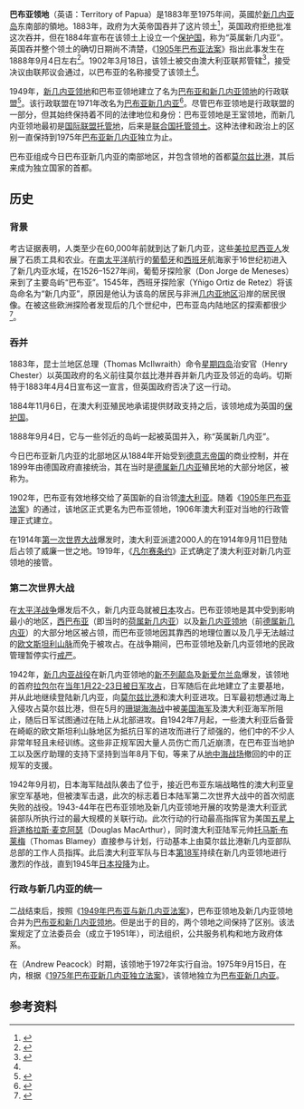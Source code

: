 {{Infobox former country
|conventional_long_name=巴布亚领地
|status=[[昆士兰殖民地|昆士兰殖民地]][[附属地|附属地]] <small>(1883–1884)</small><div>英国[[保护国|保护国]] <small>(1884–1888)</small></div><div>英国[[殖民地|殖民地]] <small>(1888–1902)</small></div><div>澳大利亚[[海外领地|海外领地]] <small>(1902–1975)</small></div>
|empire=[[澳大利亞|澳大利亞]]
|year_end=1975年
|common_name=巴布亚领地
|year_start=1883年
|p1=
|flag_p1=
|s1=巴布亚和新几内亚领地
|flag_s1=Flag of Australia (converted).svg
|image_flag= Flag of the Territory of Papua.svg
|image_coat= Badge of Papua (1906-1942-1945-1949).svg
|flag=巴布亚新几内亚国旗
|symbol=巴布亚新几内亚国徽
|image_map= Territory of Papua.png
|image_map_caption='''绿色''': 巴布亚领地<br>'''浅绿色''': [[昆士兰殖民地|昆士兰殖民地]] (1883年吞并巴布亚)<br>'''深灰色''': 其他[[大英帝国|大英帝国殖民地]]
|capital=[[莫尔斯比港|莫尔斯比港]]
|common_languages={{nowrap
|[[英语|英语]] <small>(官方)</small><br/>[[巴布亚皮钦语|巴布亚皮钦语]]<br/>[[希里莫图语|希里莫图语]] <small>(当地[[通用语|通用语]])</small><br/>[[巴布亚诸语言|巴布亚诸语言]]<br/>[[南岛语系|南岛语系]]}}
|title_leader=[[英国君主政体|君主]]
|leader1= [[维多利亚女王|维多利亚女王]]
|year_leader1=1883-1901
|leader2=[[伊丽莎白二世|伊丽莎白二世]]
|year_leader2=1952-1975
|title_representative = {{link-en|巴布亚新几内亚殖民统治者列表|List of colonial governors of Papua New Guinea|总督}}
|representative1 = {{link-en|彼得·斯克拉奇利|Peter Scratchley}}
|year_representative1=1884-1885
|representative2={{link-en|休伯特·默里|Hubert Murray}}
|year_representative2=1908-1940
|representative3={{link-en|杰克·基思·默里|Jack Keith Murray}}
|year_representative3=1945-1949
|currency=[[澳大利亚元|澳大利亚镑]]
}}
'''巴布亚领地'''（英语：Territory of Papua）是1883年至1975年间，英國於[[新几内亚岛|新几内亚岛]]东南部的領地。1883年，{{link-en|昆士兰殖民地|Colony of Queensland}}政府为大英帝国吞并了这片领土<ref>{{cite book |author1=Kenneth Roberts-Wray |title=Commonwealth and Colonial Law |date=1966 |publisher=F.A. Praeger |page=897}}</ref>，英国政府拒绝批准这次吞并，但在1884年宣布在该领土上设立一个[[保护国|保护国]]，称为“英属新几内亚”。英国吞并整个领土的确切日期尚不清楚，《[[1905年巴布亚法案|1905年巴布亚法案]]》指出此事发生在1888年9月4日左右<ref name=Kenneth>{{cite book |author1=Kenneth Roberts-Wray |title=Commonwealth and Colonial Law |date=1966 |publisher=F.A. Praeger |page=132}}</ref>。1902年3月18日，该领土被交由澳大利亚联邦管辖<ref>{{cite book |author1=Kenneth Roberts-Wray |title=Commonwealth and Colonial Law |date=1966 |publisher=F.A. Praeger |page=132 |quote="On March 18, 1902 Letters Patent [S.R.O & S.I. Rev. II, 1096] made for the purposes of section 122 of the Australian Constitution, placed the territory under the Commonwealth of Australia"}}</ref>，接受决议由联邦议会通过，以巴布亚的名称接受了该领土<ref name=Kenneth/>。

1949年，[[新几内亚领地|新几内亚领地]]和巴布亚领地建立了名为[[巴布亚和新几内亚领地|巴布亚和新几内亚领地]]的行政联盟<ref>{{cite web |title=Papua and New Guinea. No. 9 of 1949 |url=http://www.austlii.edu.au/au/legis/cth/num_act/panga194991949204/panga194991949204.pdf |website=austlii.edu.au. |access-date=2021-02-21 |archive-date=2020-11-13 |archive-url=https://web.archive.org/web/20201113175500/http://www.austlii.edu.au/au/legis/cth/num_act/panga194991949204/panga194991949204.pdf |dead-url=no }}</ref>。该行政联盟在1971年改名为[[巴布亚新几内亚|巴布亚新几内亚]]<ref>{{cite web |title=Papua New Guinea Act 1971 |url=https://www.legislation.gov.au/Details/C1971A00123 |website=www.legislation.gov.au |access-date=2021-02-21 |archive-date=2020-10-31 |archive-url=https://web.archive.org/web/20201031050859/https://www.legislation.gov.au/Details/C1971A00123 |dead-url=no }}</ref>。尽管巴布亚领地是行政联盟的一部分，但其始终保持着不同的法律地位和身份：巴布亚领地是王室领地，而新几内亚领地最初是[[国际联盟托管地|国际联盟托管地]]，后来是[[联合国托管领土|联合国托管领土]]。这种法律和政治上的区别一直保持到1975年[[巴布亚新几内亚|巴布亚新几内亚]]独立为止。

巴布亚组成今日巴布亚新几内亚的南部地区，并包含领地的首都[[莫尔兹比港|莫尔兹比港]]，其后来成为独立国家的首都。

== 历史 ==
=== 背景 ===
考古证据表明，人类至少在60,000年前就到达了新几内亚，这些[[美拉尼西亚人|美拉尼西亚人]]发展了石质工具和农业。在[[南太平洋|南太平洋]]航行的[[葡萄牙|葡萄牙]]和[[西班牙|西班牙]]航海家于16世纪初进入了新几内亚水域，在1526–1527年间，葡萄牙探险家{{link-en|豪尔赫·德·梅内塞斯|Jorge de Meneses}}（Don Jorge de Meneses）来到了主要岛屿“巴布亚”。1545年，西班牙探险家{{link-en|奥尔蒂斯·德·雷特斯|Yñigo Ortiz de Retez}}（Yñigo Ortiz de Retez）将该岛命名为“新几内亚”，原因是他认为该岛的居民与非洲[[几内亚_(地区)|几内亚地区]]沿岸的居民很像。在被这些欧洲探险者发现后的几个世纪中，巴布亚岛内陆地区的探索都很少<ref>{{cite web |title=Papua New Guinea |url=https://2009-2017.state.gov/r/pa/ei/bgn/2797.htm |website=2009-2017.state.gov |accessdate=2021-02-21 |archive-date=2020-10-23 |archive-url=https://web.archive.org/web/20201023200848/https://2009-2017.state.gov/r/pa/ei/bgn/2797.htm |dead-url=no }}</ref>。

=== 吞并 ===
1883年，昆士兰地区总理{{link-en|托马斯·麦克维尔莱爵士|Thomas McIlwraith}}（Thomas McIlwraith）命令[[星期四岛|星期四岛]]治安官{{link-en|亨利·切斯特|Henry Chester}}（Henry Chester）以英国政府的名义前往莫尔兹比港并吞并新几内亚及邻近的岛屿。切斯特于1883年4月4日宣布这一宣言，但英国政府否决了这一行动。

1884年11月6日，在澳大利亚殖民地承诺提供财政支持之后，该领地成为英国的[[保护国|保护国]]。

1888年9月4日，它与一些邻近的岛屿一起被英国并入，称“英属新几内亚”。

今日巴布亚新几内亚的北部地区从1884年开始受到[[德意志帝国|德意志帝国]]的商业控制，并在1899年由德国政府直接统治，其在当时是[[德属新几内亚|德属新几内亚]]殖民地的大部分地区，被称为{{link-en|威廉一世之地|Kaiser-Wilhelmsland}}。

1902年，巴布亚有效地移交给了英国新的自治领[[澳大利亚|澳大利亚]]。随着《[[1905年巴布亚法案|1905年巴布亚法案]]》的通过，该地区正式更名为巴布亚领地，1906年澳大利亚对当地的行政管理正式建立。

在1914年[[第一次世界大战|第一次世界大战]]爆发时，澳大利亚派遣2000人的{{link-en|澳大利亚海军和军事远征军|Australian Naval and Military Expeditionary Force}}在1914年9月11日登陆后占领了威廉一世之地。1919年，《[[凡尔赛条约|凡尔赛条约]]》正式确定了澳大利亚对新几内亚领地的接管。

=== 第二次世界大战 ===
在[[太平洋战争|太平洋战争]]爆发后不久，新几内亚岛就被[[大日本帝国|日本]]攻占。巴布亚领地是其中受到影响最小的地区，[[西巴布亚|西巴布亚]]（即当时的[[荷属新几内亚|荷属新几内亚]]）以及[[新几内亚领地|新几内亚领地]]（前[[德属新几内亚|德属新几内亚]]）的大部分地区被占领，而巴布亚领地因其靠西的地理位置以及几乎无法越过的[[欧文斯坦利山脉|欧文斯坦利山脉]]而免于被攻占。在战争期间，巴布亚领地及新几内亚领地的民政管理暂停实行[[戒严|戒严]]。

1942年，[[新几内亚战役|新几内亚战役]]在新几内亚领地的[[新不列颠岛|新不列颠岛]]及[[新爱尔兰岛|新爱尔兰岛]]爆发，该领地的首府[[拉包尔|拉包尔]]在[[拉包尔战役_(1942年)|当年1月22-23日被日军攻占]]，日军随后在此地建立了主要基地，并从此地继续登陆新几内亚，向[[莫尔兹比港|莫尔兹比港]]和澳大利亚进攻。日军最初想通过海上入侵攻占莫尔兹比港，但在5月的[[珊瑚海海战|珊瑚海海战]]中被[[美国海军|美国海军]]及澳大利亚海军所阻止，随后日军试图通过{{link-en|科科达小径|Kokoda Track}}在陆上从北部进攻。自1942年7月起，一些澳大利亚后备营在崎岖的欧文斯坦利山脉地区为抵抗日军的进攻而进行了顽强的{{link-en|后卫部队|Rearguard|后卫作战}}，他们中的不少人非常年轻且未经训练。这些非正规军因大量人员伤亡而几近崩溃，在巴布亚当地护工以及医疗助理的支持下坚持到当年8月下旬，等来了从[[第二次世界大战地中海、中东及非洲战场|地中海战场]]撤回的{{link-en|澳大利亚第二皇家部队|Second Australian Imperial Force}}中的正规军的支援。

1942年9月初，日本海军陆战队袭击了位于{{link-en|米尔恩湾|Milne Bay}}，接近巴布亚东端战略性的澳大利亚皇家空军基地，但被澳军击退，此次的{{link-en|米尔恩湾战役|Battle of Milne Bay}}标志着日本陆军第二次世界大战中的首次彻底失败的战役。1943-44年在巴布亚领地及新几内亚领地开展的攻势是澳大利亚武装部队所执行过的最大规模的关联行动。此次行动的行动最高指挥官为美国[[五星上将|五星上将]][[道格拉斯·麦克阿瑟|道格拉斯·麦克阿瑟]]（Douglas MacArthur），同时澳大利亚陆军元帅[[托马斯·布莱梅|托马斯·布莱梅]]（Thomas Blamey）直接参与计划，行动基本上由莫尔兹比港新几内亚部队总部的工作人员指挥。此后澳大利亚军队与日本[[第18军_(日本陆军)|第18军]]持续在新几内亚领地进行激烈的作战，直到1945年[[日本投降|日本投降]]为止。

=== 行政与新几内亚的统一 ===
二战结束后，按照《[[1949年巴布亚与新几内亚法案|1949年巴布亚与新几内亚法案]]》，巴布亚领地及新几内亚领地合并为[[巴布亚和新几内亚领地|巴布亚和新几内亚领地]]。但是出于{{link-en|澳大利亚国籍法|Australian nationality law}}的目的，两个领地之间保持了区别。该法案规定了立法委员会（成立于1951年），司法组织，公共服务机构和地方政府体系。

在{{link-en|基础设施、交通和区域发展部长|Minister for Infrastructure, Transport and Regional Development|澳大利亚外部领土部长}}{{link-en|安德鲁·皮考克 |Andrew Peacock}}（Andrew Peacock）时期，该领地于1972年实行自治。1975年9月15日，在{{link-en|惠特拉姆政府|Whitlam Government|惠特拉姆任期}}内，根据《[[1975年巴布亚新几内亚独立法案|1975年巴布亚新几内亚独立法案]]》，该领地独立为[[巴布亚新几内亚|巴布亚新几内亚]]。

== 参考资料 ==
{{reflist}}

{{英國海外領土}}